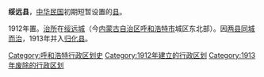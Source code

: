 '''绥远县'''，[[中华民国|中华民国]]初期短暂设置的[[县|县]]。

1912年置。[[治所|治所]]在[[绥远城|绥远城]]（今[[内蒙古自治区|内蒙古自治区]][[呼和浩特市|呼和浩特市]]城区东北部）。因[[两县同城而治|两县同城而治]]，1913年并入[[归化县|归化县]]。

{{中华民国大陆时期行政区划小作品}}
{{DEFAULTSORT:S}}
[[Category:呼和浩特行政区划史|Category:呼和浩特行政区划史]]
[[Category:1912年建立的行政区划|Category:1912年建立的行政区划]]
[[Category:1913年废除的行政区划|Category:1913年废除的行政区划]]